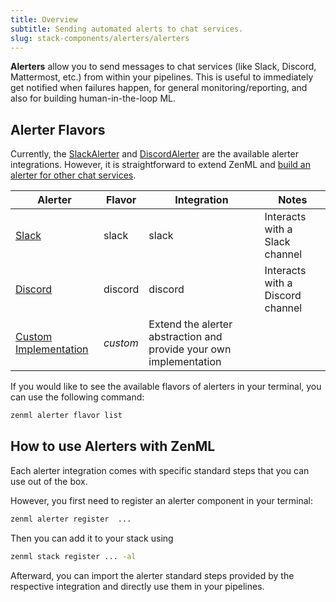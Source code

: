 ---
title: Overview
subtitle: Sending automated alerts to chat services.
slug: stack-components/alerters/alerters
---


**Alerters** allow you to send messages to chat services (like Slack, Discord, Mattermost, etc.) from within your pipelines. This is useful to immediately get notified when failures happen, for general monitoring/reporting, and also for building human-in-the-loop ML.

## Alerter Flavors

Currently, the [SlackAlerter](slack.mdx) and [DiscordAlerter](discord.mdx) are the available alerter integrations. However, it is straightforward to extend ZenML and [build an alerter for other chat services](custom.mdx).

| Alerter                                                    | Flavor   | Integration                                                        | Notes                            |
| ---------------------------------------------------------- | -------- | ------------------------------------------------------------------ | -------------------------------- |
| [Slack](slack.mdx)                  | slack    | slack                                                              | Interacts with a Slack channel   |
| [Discord](discord.mdx)              | discord  | discord                                                            | Interacts with a Discord channel |
| [Custom Implementation](custom.mdx) | _custom_ | Extend the alerter abstraction and provide your own implementation |                                  |

If you would like to see the available flavors of alerters in your terminal, you can use the following command:

```bash
zenml alerter flavor list
```

## How to use Alerters with ZenML

Each alerter integration comes with specific standard steps that you can use out of the box.

However, you first need to register an alerter component in your terminal:

```bash
zenml alerter register  ...
```

Then you can add it to your stack using

```bash
zenml stack register ... -al
```

Afterward, you can import the alerter standard steps provided by the respective integration and directly use them in your pipelines.
